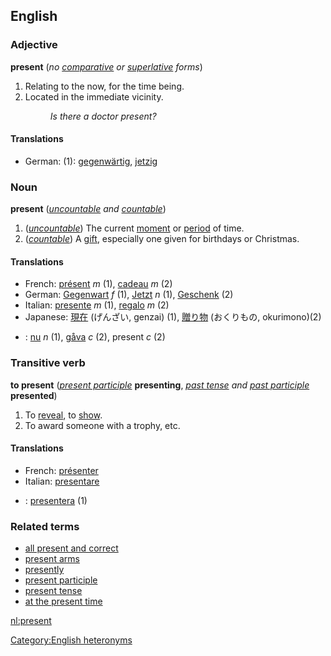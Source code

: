 ==English==
===Adjective===
'''present''' (''no [[comparative]] or [[superlative]] forms'')

#Relating to the now, for the time being.
#Located in the immediate vicinity.
#:''Is there a doctor present?''

====Translations====
*German: (1): [[gegenwärtig]], [[jetzig]] <!--check German translation match this sense-->

===Noun===
'''present''' (''[[uncountable]] and [[countable]]'')

#(''[[uncountable]]'') The current [[moment]] or [[period]] of time.
#(''[[countable]]'') A [[gift]], especially one given for birthdays or Christmas.

====Translations====
*French: [[présent]] ''m'' (1), [[cadeau]] ''m'' (2)
*German: [[Gegenwart]] ''f'' (1), [[Jetzt]] ''n'' (1), [[Geschenk]] (2)
*Italian: [[presente]] ''m'' (1), [[regalo]] ''m'' (2)
*Japanese: [[現在]] (げんざい, genzai) (1), [[贈り物]] (おくりもの, okurimono)(2)
*{{sv}}: [[nu]] ''n'' (1), [[gåva]] ''c'' (2), present ''c'' (2)

===Transitive verb===
'''to present''' (''[[present participle]]'' '''presenting''', ''[[past tense]] and [[past participle]]'' '''presented''')

#To [[reveal]], to [[show]].
#To award someone with a trophy, etc.

====Translations====
*French: [[présenter]]
*Italian: [[presentare]]
*{{sv}}: [[presentera]] (1)

===Related terms===
*[[all present and correct]]
*[[present arms]]
*[[presently]]
*[[present participle]]
*[[present tense]]
*[[at the present time]]

[[Category:English heteronyms]]

[[nl:present]]